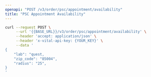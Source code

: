 ```yaml
---
openapi: "POST /v3/order/psc/appointment/availability"
title: "PSC Appointment Availability"
---
```


<RequestExample>

```bash cURL
curl --request POST \
     --url '{{BASE_URL}}/v3/order/psc/appointment/availability' \
     --header 'accept: application/json' \
     --header 'x-vital-api-key: {YOUR_KEY}' \
     --data '
{
    "lab": "quest,
    "zip_code": "85004",
    "radius": "25",
}
'
```
</RequestExample>
